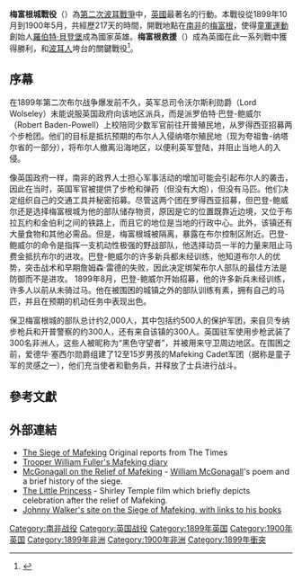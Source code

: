 {{NoteTA
|1=zh-hant:波耳;zh-hans:布尔
}}
{{Infobox Military Conflict
|conflict=梅富根城戰役
|partof=[[第二次波耳戰爭|第二次波耳戰爭]]
|image=[[File:Robert_Baden-Powell_and_staff_at_Mafeking.jpg|300px]]
|caption=貝登堡與在梅富根的官兵
|date=1899年10月13日－1900年5月17日
|place=[[南非|南非]][[梅富根|梅富根]]
|casus=
|territory=
|result=英軍獲得決定性勝利
|combatant1={{flagicon|United Kingdom}} [[英國|英國]]
|combatant2=[[File:Flag_of_Transvaal.svg|23px]] [[德兰士瓦共和国|南非共和國]]
|commander1=[[羅伯特·貝登堡|羅伯特·貝登堡]]上校<br />[[布萊恩·馬洪|布萊恩·馬洪]]上校
|commander2=[[皮耶特·孔傑|皮耶特·孔傑]]將軍<br />J·P·史尼曼將軍
|strength1=1,500
|strength2=7,500
|casualties1=812
|casualties2=2,000
}}
{{Campaignbox 第二次波耳戰爭}}

'''梅富根城戰役'''（{{lang-en|Siege of Mafeking}}）為[[第二次波耳戰爭|第二次波耳戰爭]]中，[[英國|英國]]最著名的行動。本戰役從1899年10月到1900年5月，共經歷217天的時間，開戰地點在[[南非|南非]]的[[梅富根|梅富根]]，使得[[童軍運動|童軍運動]]創始人[[羅伯特·貝登堡|羅伯特·貝登堡]]成為國家英雄。'''梅富根救援'''（{{lang|en|Relief of Mafeking}}）成為英國在此一系列戰中獲得勝利，和[[波耳人|波耳人]]垮台的關鍵戰役<ref name="ISCAJ">{{cite journal|last=Scott|first=David C.|date=December 2008|title=The Siege of Mafeking|journal=International Scouting Collector's Association Journal|publisher=International Scouting Collector's Association|volume=8|issue=4|pages=30-33}}</ref>。

== 序幕 ==
在1899年第二次布尔战争爆发前不久，英军总司令沃尔斯利勋爵（Lord Wolseley）未能说服英国政府向该地区派兵，而是派罗伯特·巴登-鲍威尔（Robert Baden-Powell）上校陪同少数军官前往开普殖民地，从罗得西亚招募两个步枪团。他们的目标是抵抗预期的布尔人入侵纳塔尔殖民地（现为夸祖鲁-纳塔尔省的一部分），将布尔人撤离沿海地区，以便利英军登陆，并阻止当地人的入侵。

像英国政府一样，南非的政界人士担心军事活动的增加可能会引起布尔人的袭击，因此在当时，英国军官被提供了步枪和弹药（但没有大炮），但没有马匹。他们决定组织自己的交通工具并秘密招募。尽管这两个团在罗得西亚招募，但巴登-鲍威尔还是选择梅富根城为他的部队储存物资，原因是它的位置既靠近边境，又位于布拉瓦约和金伯利之间的铁路上，而且它的地位是当地的行政中心。此外，该镇还有大量食物和其他必需品。但是，梅富根城被隔离，暴露在布尔控制区附近。巴登-鲍威尔的命令是指挥一支机动性极强的野战部队，他选择动员一半的力量来阻止马费金抵抗布尔的进攻。巴登-鲍威尔的许多新兵都未经训练，他知道布尔人的优势，突击战术和早期詹姆森·雷德的失败，因此决定绑架布尔人部队的最佳方法是防御而不是进攻。 1899年8月，巴登-鲍威尔开始招募，他的许多新兵未经训练，许多人以前从未骑过马。他在被围困的城镇之外的部队训练有素，拥有自己的马匹，并且在预期的机动任务中表现出色。

保卫梅富根城的部队总计约2,000人，其中包括约500人的保护军团，来自贝专纳步枪兵和开普警察的约300人，还有来自该镇的300人。英国驻军使用步枪武装了300名非洲人，这些人被昵称为“黑色守望者”，并被用来守卫周边地区。在围困之前，爱德华·塞西尔勋爵组建了12至15岁男孩的Mafeking Cadet军团（据称是童子军的灵感之一），他们充当使者和勤务兵，并释放了士兵进行战斗。

== 參考文獻 ==
{{reflist}}

== 外部連結 ==
* [http://www.timesonline.co.uk/tol/system/topicRoot/The_Siege_of_Mafeking/ The Siege of Mafeking] Original reports from The Times
* [http://www.usscouts.org/usscouts/history/siegediary.html Trooper William Fuller's Mafeking diary] {{Wayback|url=http://www.usscouts.org/usscouts/history/siegediary.html |date=20081207114154 }}
* [http://www.mcgonagall-online.org.uk/poems/mpgmafeking.htm McGonagall on the Relief of Mafeking] {{Wayback|url=http://www.mcgonagall-online.org.uk/poems/mpgmafeking.htm |date=20090619091557 }} - [[William_McGonagall|William McGonagall]]'s poem and a brief history of the siege.
* [http://www.imdb.com/title/tt0031580/ The Little Princess] {{Wayback|url=http://www.imdb.com/title/tt0031580/ |date=20100731023648 }} - Shirley Temple film which briefly depicts celebration after the relief of Mafeking.
* [https://web.archive.org/web/20080509202827/http://www.scouting.milestones.btinternet.co.uk/mafeking/ Johnny Walker's site on the Siege of Mafeking, with links to his books]

[[Category:南非战役|Category:南非战役]]
[[Category:英国战役|Category:英国战役]]
[[Category:1899年英国|Category:1899年英国]]
[[Category:1900年英国|Category:1900年英国]]
[[Category:1899年非洲|Category:1899年非洲]]
[[Category:1900年非洲|Category:1900年非洲]]
[[Category:1899年衝突|Category:1899年衝突]]